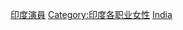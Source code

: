 {{Commonscat|Actresses from India}}

[[Category:印度演員|]]
[[Category:印度各职业女性|Category:印度各职业女性]]
[[Category:各國女演員|India]]